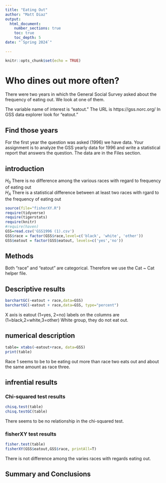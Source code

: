 ```yaml
---
title: "Eating Out"
author: "Matt Diaz"
output: 
  html_document:
    number_sections: true
    toc: true
    toc_depth: 5
date: "`Spring 2024`"    
    
---
```


```r
knitr::opts_chunk$set(echo = TRUE)
```

# Who dines out more often?
There were two years in which the General Social Survey asked about the frequency of eating out. We look at one of them.

The variable name of interest is "eatout."  The URL is https://gss.norc.org/ In GSS data explorer look for "eatout." 

## Find those years 
For the first year the question was asked (1996) we have data. Your assignment is to analyze the GSS yearly data for 1996 and write a statistical report that answers the question.  The data are in the Files section.   

## introduction
$H_0$ There is no difference among the various races with regard to frequency of eating out  
$H_A$ There is a statistical difference between at least two races with rgard to the frequency of eating out  


```r
source(file="fisherXY.R")
require(tidyverse)
require(tigerstats)
require(knitr)
#require(haven)
GSS=read.csv('GSS1996 (1).csv')
GSS$race = factor(GSS$race,level=c('black', 'white', 'other'))
GSS$eatout = factor(GSS$eatout, levels=c('yes','no')) 
```


## Methods

Both "race" and "eatout" are categorical. Therefore we use the Cat ~ Cat helper file. 

## Descriptive results

```r
barchartGC(~eatout + race,data=GSS)
barchartGC(~eatout + race,data=GSS, type="percent")
```

X axis is eatout (1=yes, 2=no) labels on the columns are (1=black,2=white,3=other)
White group, they do not eat out.


## numerical description 

```r
table= xtabs(~eatout+race, data=GSS)
print(table)
```

Race 1 seems to be to be eating out more than race two eats out and about the same amount as race three. 

## infrential results
### Chi-squared test results

```r
chisq.test(table)
chisq.testGC(table)
```

There seems to be no relationship in the chi-squared test. 

### fisherXY test results

```r
fisher.test(table)
fisherXY(GSS$eatout,GSS$race, printAll=T)
```

There is not difference among the varies races with regards eating out.


## Summary and Conclusions


